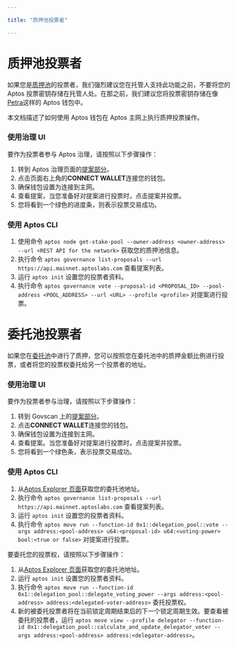 ```yaml
---

title: "质押池投票者"

---
```


# 质押池投票者

如果您是[质押池](../../../blockchain/staking.mdx)的投票者，我们强烈建议您在托管人支持此功能之前，不要将您的 Aptos 投票密钥存储在托管人处。在那之前，我们建议您将投票密钥存储在像[Petra](https://petra.app/)这样的 Aptos 钱包中。

本文档描述了如何使用 Aptos 钱包在 Aptos 主网上执行质押投票操作。

### 使用治理 UI

要作为投票者参与 Aptos 治理，请按照以下步骤操作：

1. 转到 Aptos 治理页面的[提案部分](https://governance.aptosfoundation.org/)。
2. 点击页面右上角的**CONNECT WALLET**连接您的钱包。
3. 确保钱包设置为连接到主网。
4. 查看提案，当您准备好对提案进行投票时，点击提案并投票。
5. 您将看到一个绿色的进度条，则表示投票交易成功。

### 使用 Aptos CLI

1. 使用命令 `aptos node get-stake-pool --owner-address <owner-address> --url <REST API for the network>` 获取您的质押池信息。
2. 执行命令 `aptos governance list-proposals --url https://api.mainnet.aptoslabs.com` 查看提案列表。
3. 运行 `aptos init` 设置您的投票者资料。
4. 执行命令 `aptos governance vote --proposal-id <PROPOSAL_ID> --pool-address <POOL_ADDRESS> --url <URL> --profile <profile>` 对提案进行投票。

# 委托池投票者

如果您在[委托池](../../../blockchain/delegated-staking.mdx)中进行了质押，您可以按照您在委托池中的质押金额比例进行投票，或者将您的投票权委托给另一个投票者的地址。

### 使用治理 UI

要作为投票者参与治理，请按照以下步骤操作：

1. 转到 Govscan 上的[提案部分](https://govscan.live/aptos-proposals)。
2. 点击**CONNECT WALLET**连接您的钱包。
3. 确保钱包设置为连接到主网。
4. 查看提案。当您准备好对提案进行投票时，点击提案并投票。
5. 您将看到一个绿色条，表示投票交易成功。

### 使用 Aptos CLI

1. 从[Aptos Explorer 页面](https://explorer.aptoslabs.com/validators/delegation?network=mainnet)获取您的委托池地址。
2. 执行命令 `aptos governance list-proposals --url https://api.mainnet.aptoslabs.com` 查看提案列表。
3. 运行 `aptos init` 设置您的投票者资料。
4. 执行命令 `aptos move run --function-id 0x1::delegation_pool::vote --args address:<pool-address> u64:<proposal-id> u64:<voting-power> bool:<true or false>` 对提案进行投票。

要委托您的投票权，请按照以下步骤操作：

1. 从[Aptos Explorer 页面](https://explorer.aptoslabs.com/validators/delegation?network=mainnet)获取您的委托池地址。
2. 运行 `aptos init` 设置您的投票者资料。
3. 执行命令 `aptos move run --function-id 0x1::delegation_pool::delegate_voting_power --args address:<pool-address> address:<delegated-voter-address>` 委托投票权。
4. 新的被委托投票者将在当前锁定周期结束后的下一个锁定周期生效。要查看被委托的投票者，运行 `aptos move view --profile delegator --function-id 0x1::delegation_pool::calculate_and_update_delegator_voter --args address:<pool-address> address:<delegator-address>`。
